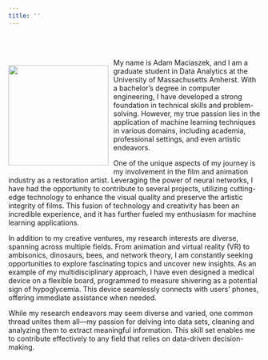 ```yaml
---
title: ''
---
```


<br/>
<br/>

<div style="float: left; padding-right: 10px;">
  <img src=assets/Adam_circle.jpg style="width: 200px">
</div>

My name is Adam Maciaszek, and I am a graduate student in Data Analytics at the University of Massachusetts Amherst. With a bachelor's degree in computer engineering, I have developed a strong foundation in technical skills and problem-solving. However, my true passion lies in the application of machine learning techniques in various domains, including academia, professional settings, and even artistic endeavors.

One of the unique aspects of my journey is my involvement in the film and animation industry as a restoration artist. Leveraging the power of neural networks, I have had the opportunity to contribute to several projects, utilizing cutting-edge technology to enhance the visual quality and preserve the artistic integrity of films. This fusion of technology and creativity has been an incredible experience, and it has further fueled my enthusiasm for machine learning applications.

In addition to my creative ventures, my research interests are diverse, spanning across multiple fields. From animation and virtual reality (VR) to ambisonics, dinosaurs, bees, and network theory, I am constantly seeking opportunities to explore fascinating topics and uncover new insights. As an example of my multidisciplinary approach, I have even designed a medical device on a flexible board, programmed to measure shivering as a potential sign of hypoglycemia. This device seamlessly connects with users' phones, offering immediate assistance when needed.

While my research endeavors may seem diverse and varied, one common thread unites them all—my passion for delving into data sets, cleaning and analyzing them to extract meaningful information. This skill set enables me to contribute effectively to any field that relies on data-driven decision-making.



